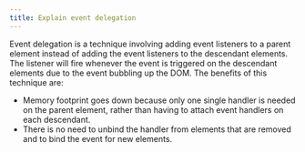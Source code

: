 ```yaml
---
title: Explain event delegation
---
```


Event delegation is a technique involving adding event listeners to a parent element instead of adding the event listeners to the descendant elements. The listener will fire whenever the event is triggered on the descendant elements due to the event bubbling up the DOM. The benefits of this technique are:

- Memory footprint goes down because only one single handler is needed on the parent element, rather than having to attach event handlers on each descendant.
- There is no need to unbind the handler from elements that are removed and to bind the event for new elements.
